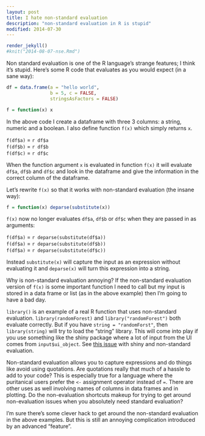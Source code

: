 ```yaml
---
layout: post
title: I hate non-standard evaluation
description: "non-standard evaluation in R is stupid"
modified: 2014-07-30
---
```

```r
render_jekyll()
#knit("2014-08-07-nse.Rmd")
```

Non standard evaluation is one of the R language's strange features; I think it's stupid.  Here's some R code that evaluates as you would expect (in a sane way):
```r
df = data.frame(a = "hello world", 
                b = 5, c = FALSE, 
                stringsAsFactors = FALSE)

f = function(x) x
```

In the above code I create a dataframe with three 3 columns: a string, numeric and a boolean.  I also define function `f(x)` which simply returns `x`.  

`f(df$a)` = ``r df$a`` <br>
`f(df$b)` = ``r df$b`` <br>
`f(df$c)` = ``r df$c`` <br>

When the function argument `x` is evaluated in function `f(x)` it will evaluate `df$a`, `df$b` and `df$c` and look in the dataframe and give the information in the correct column of the dataframe.

Let's rewrite `f(x)` so that it works with non-standard evaluation (the insane way):
```r
f = function(x) deparse(substitute(x))
```
`f(x)` now no longer evaluates `df$a`, `df$b` or `df$c` when they are passed in as arguments: 

`f(df$a)` = ``r deparse(substitute(df$a))`` <br>
`f(df$a)` = ``r deparse(substitute(df$b))`` <br>
`f(df$a)` = ``r deparse(substitute(df$c))`` <br>

Instead `substitute(x)` will capture the input as an expression without evaluating it and `deparse(x)` will turn this expression into a string. <br>
 
Why is non-standard evaluation annoying?  If the non-standard evaluation version of `f(x)` is some important function I need to call but my input is stored in a data frame or list (as in the above example) then I'm going to have a bad day. <br>
 
`library()` is an example of a real R function that uses non-standard evaluation.  `library(randomForest)` and `library("randomForest")` both evaluate correctly.  But if you have `string = "randomForst"`, then `library(string)` will try to load the "string" library.  This will come into play if you use something like the shiny package where a lot of input from the UI comes from `input$ui_object`.  See [this issue](https://groups.google.com/forum/#!topic/manipulatr/SBRIOQpAz_0) with shiny and non-standard evaluation. <br>
 
Non-standard evaluation allows you to capture expressions and do things like avoid using quotations.  Are quotations really that much of a hassle to add to your code?  This is especially true for a language where the puritanical users prefer the `<-` assignment operator instead of `=`.  There are other uses as well involving names of columns in data frames and in plotting.  Do the non-evaluation shortcuts makeup for trying to get around non-evaluation issues when you absolutely need standard evaluation? <br>
 
I'm sure there's some clever hack to get around the non-standard evaluation in the above examples.  But this is still an annoying complication introduced by an advanced "feature".